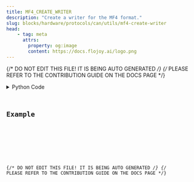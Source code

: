```yaml
---
title: MF4_CREATE_WRITER
description: "Create a writer for the MF4 format."
slug: blocks/hardware/protocols/can/utils/mf4-create-writer
head:
    - tag: meta
      attrs:
        property: og:image
        content: https://docs.flojoy.ai/logo.png
---
```


{/* DO NOT EDIT THIS FILE! IT IS BEING AUTO GENERATED */}
{/* PLEASE REFER TO THE CONTRIBUTION GUIDE ON THE DOCS PAGE */}


<DownloadStudioBanner />
<PythonDocsDisplay docstring={block_data["docstring"]} />
<details>
<summary>Python Code</summary>



<Code code={pythonCode} lang="py" wrap theme="dracula" />

[Find this Flojoy Block on GitHub](https://github.com/flojoy-ai/blocks/blob/main/blocks/HARDWARE/PROTOCOLS/CAN/UTILS/MF4_CREATE_WRITER/MF4_CREATE_WRITER.py)

</details>

## Example


<GetHelpWidget />


<AppDisplay app={app} blockName="MF4_CREATE_WRITER" client:visible />


<Example />

{/* DO NOT EDIT THIS FILE! IT IS BEING AUTO GENERATED */}
{/* PLEASE REFER TO THE CONTRIBUTION GUIDE ON THE DOCS PAGE */}
